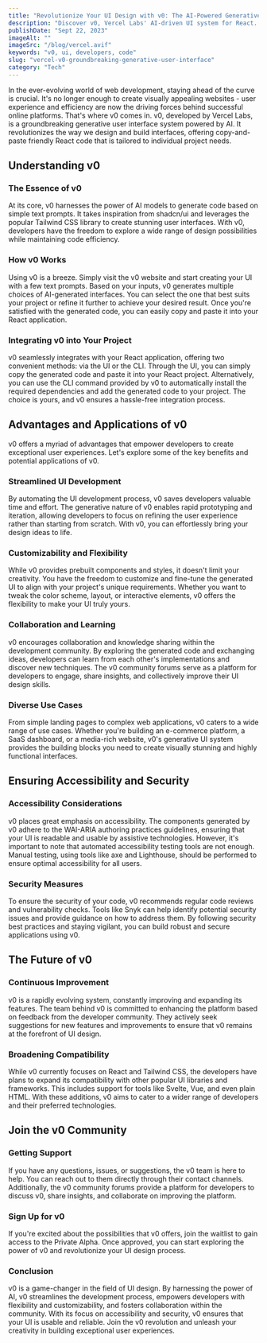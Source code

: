 ```yaml
---
title: "Revolutionize Your UI Design with v0: The AI-Powered Generative Interface System"
description: "Discover v0, Vercel Labs' AI-driven UI system for React. Streamline your development process with customizable, accessible, and secure code generation tailored to your project needs."
publishDate: "Sept 22, 2023"
imageAlt: ""
imageSrc: "/blog/vercel.avif"
keywords: "v0, ui, developers, code"
slug: "vercel-v0-groundbreaking-generative-user-interface"
category: "Tech"
---
```


In the ever-evolving world of web development, staying ahead of the curve is crucial. It's no longer enough to create visually appealing websites - user experience and efficiency are now the driving forces behind successful online platforms. That's where v0 comes in. v0, developed by Vercel Labs, is a groundbreaking generative user interface system powered by AI. It revolutionizes the way we design and build interfaces, offering copy-and-paste friendly React code that is tailored to individual project needs.

## Understanding v0

### The Essence of v0

At its core, v0 harnesses the power of AI models to generate code based on simple text prompts. It takes inspiration from shadcn/ui and leverages the popular Tailwind CSS library to create stunning user interfaces. With v0, developers have the freedom to explore a wide range of design possibilities while maintaining code efficiency.

### How v0 Works

Using v0 is a breeze. Simply visit the v0 website and start creating your UI with a few text prompts. Based on your inputs, v0 generates multiple choices of AI-generated interfaces. You can select the one that best suits your project or refine it further to achieve your desired result. Once you're satisfied with the generated code, you can easily copy and paste it into your React application.

### Integrating v0 into Your Project

v0 seamlessly integrates with your React application, offering two convenient methods: via the UI or the CLI. Through the UI, you can simply copy the generated code and paste it into your React project. Alternatively, you can use the CLI command provided by v0 to automatically install the required dependencies and add the generated code to your project. The choice is yours, and v0 ensures a hassle-free integration process.

## Advantages and Applications of v0

v0 offers a myriad of advantages that empower developers to create exceptional user experiences. Let's explore some of the key benefits and potential applications of v0.

### Streamlined UI Development

By automating the UI development process, v0 saves developers valuable time and effort. The generative nature of v0 enables rapid prototyping and iteration, allowing developers to focus on refining the user experience rather than starting from scratch. With v0, you can effortlessly bring your design ideas to life.

### Customizability and Flexibility

While v0 provides prebuilt components and styles, it doesn't limit your creativity. You have the freedom to customize and fine-tune the generated UI to align with your project's unique requirements. Whether you want to tweak the color scheme, layout, or interactive elements, v0 offers the flexibility to make your UI truly yours.

### Collaboration and Learning

v0 encourages collaboration and knowledge sharing within the development community. By exploring the generated code and exchanging ideas, developers can learn from each other's implementations and discover new techniques. The v0 community forums serve as a platform for developers to engage, share insights, and collectively improve their UI design skills.

### Diverse Use Cases

From simple landing pages to complex web applications, v0 caters to a wide range of use cases. Whether you're building an e-commerce platform, a SaaS dashboard, or a media-rich website, v0's generative UI system provides the building blocks you need to create visually stunning and highly functional interfaces.

## Ensuring Accessibility and Security

### Accessibility Considerations

v0 places great emphasis on accessibility. The components generated by v0 adhere to the WAI-ARIA authoring practices guidelines, ensuring that your UI is readable and usable by assistive technologies. However, it's important to note that automated accessibility testing tools are not enough. Manual testing, using tools like axe and Lighthouse, should be performed to ensure optimal accessibility for all users.

### Security Measures

To ensure the security of your code, v0 recommends regular code reviews and vulnerability checks. Tools like Snyk can help identify potential security issues and provide guidance on how to address them. By following security best practices and staying vigilant, you can build robust and secure applications using v0.

## The Future of v0

### Continuous Improvement

v0 is a rapidly evolving system, constantly improving and expanding its features. The team behind v0 is committed to enhancing the platform based on feedback from the developer community. They actively seek suggestions for new features and improvements to ensure that v0 remains at the forefront of UI design.

### Broadening Compatibility

While v0 currently focuses on React and Tailwind CSS, the developers have plans to expand its compatibility with other popular UI libraries and frameworks. This includes support for tools like Svelte, Vue, and even plain HTML. With these additions, v0 aims to cater to a wider range of developers and their preferred technologies.

## Join the v0 Community

### Getting Support

If you have any questions, issues, or suggestions, the v0 team is here to help. You can reach out to them directly through their contact channels. Additionally, the v0 community forums provide a platform for developers to discuss v0, share insights, and collaborate on improving the platform.

### Sign Up for v0

If you're excited about the possibilities that v0 offers, join the waitlist to gain access to the Private Alpha. Once approved, you can start exploring the power of v0 and revolutionize your UI design process.

### Conclusion

v0 is a game-changer in the field of UI design. By harnessing the power of AI, v0 streamlines the development process, empowers developers with flexibility and customizability, and fosters collaboration within the community. With its focus on accessibility and security, v0 ensures that your UI is usable and reliable. Join the v0 revolution and unleash your creativity in building exceptional user experiences.
